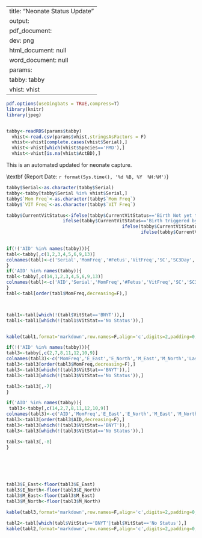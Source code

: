
---
title: "Neonate Status Update"
output:
  pdf_document:
    dev: png
  html_document: null
  word_document: null
params:
  tabby: tabby
  vhist: vhist
---
\pdfminorversion=5 
\pdfcompresslevel=9
\pdfobjcompresslevel=2
```r
pdf.options(useDingbats = TRUE,compress=T)
library(knitr)
library(jpeg)


tabby<-readRDS(params$tabby)
  vhist<-read.csv(params$vhist,stringsAsFactors = F)
  vhist<-vhist[complete.cases(vhist$Serial),]
  vhist<-vhist[which(vhist$Species=='FMD'),]
  vhist<-vhist[is.na(vhist$ActBD),]

```
This is an automated updated for neonate capture.\vspace{5mm}

\large\textbf {Report Date: `r format(Sys.time(), '%d %B, %Y  %H:%M')`}
\vspace{10mm}

\large\textbf {Birth Freqs}
```r
tabby$Serial<-as.character(tabby$Serial)
tabby<-tabby[tabby$Serial %in% vhist$Serial,]
tabby$`Mom Freq`<-as.character(tabby$`Mom Freq`)
tabby$`VIT Freq`<-as.character(tabby$`VIT Freq`)

tabby$CurrentVitStatus<-ifelse(tabby$CurrentVitStatus=='Birth Not yet triggered','BNYT',
                     ifelse(tabby$CurrentVitStatus=='Birth triggered by light and temperature', 'B_Sensor',
                                           ifelse(tabby$CurrentVitStatus=='Birth triggered by temperature','B_Sensor',
                                                  ifelse(tabby$CurrentVitStatus=='Birth triggered by light','Birth_Sensor',ifelse(tabby$CurrentVitStatus=='Birth triggered by lack of comm','B_Comm',
                                                                                                                                  ifelse(tabby$CurrentVitStatus == 'No Status','No Status',tabby$CurrentVitStatus))))))

if(!('AID' %in% names(tabby))){
tabl<-tabby[,c(1,2,3,4,5,6,9,13)]
colnames(tabl)<-c('Serial','MomFreq','#Fetus','VitFreq','SC','SC3Day','VitStat','Dist')
}
if('AID' %in% names(tabby)){
tabl<-tabby[,c(14,1,2,3,4,5,6,9,13)]
colnames(tabl)<-c('AID','Serial','MomFreq','#Fetus','VitFreq','SC','SC3Day','VitStat','Dist')
}
tabl<-tabl[order(tabl$MomFreq,decreasing=F),]



tabl1<-tabl[which(!(tabl$VitStat=='BNYT')),]
tabl1<-tabl1[which(!(tabl1$VitStat=='No Status')),]


kable(tabl1,format='markdown',row.names=F,align='c',digits=2,padding=0,caption='Birth Freqs')

```

\vspace{1mm}

\large\textbf {Birth Data}
```r
if(!('AID' %in% names(tabby))){
tabl3<-tabby[,c(2,7,8,11,12,10,9)]
colnames(tabl3)<-c('MomFreq','E_East','E_North','M_East','M_North','LastDate','VitStat')
tabl3<-tabl3[order(tabl3$MomFreq,decreasing=F),]
tabl3<-tabl3[which(!(tabl3$VitStat=='BNYT')),]
tabl3<-tabl3[which(!(tabl3$VitStat=='No Status')),]

tabl3<-tabl3[,-7]
}

if('AID' %in% names(tabby)){
 tabl3<-tabby[,c(14,2,7,8,11,12,10,9)]
colnames(tabl3)<-c('AID','MomFreq','E_East','E_North','M_East','M_North','LastDate','VitStat')
tabl3<-tabl3[order(tabl3$AID,decreasing=F),] 
tabl3<-tabl3[which(!(tabl3$VitStat=='BNYT')),]
tabl3<-tabl3[which(!(tabl3$VitStat=='No Status')),]

tabl3<-tabl3[,-8]
}






tabl3$E_East<-floor(tabl3$E_East)
tabl3$E_North<-floor(tabl3$E_North)
tabl3$M_East<-floor(tabl3$M_East)
tabl3$M_North<-floor(tabl3$M_North)

kable(tabl3,format='markdown',row.names=F,align='c',digits=2,padding=0,caption='Birth Data')

```

\vspace{1mm}

\clearpage

\large\textbf {Non-Birth Freqs}
```r
tabl2<-tabl[which(tabl$VitStat=='BNYT'|tabl$VitStat=='No Status'),]
kable(tabl2,format='markdown',row.names=F,align='c',digits=2,padding=0,caption='Non Birth Freqs')

```